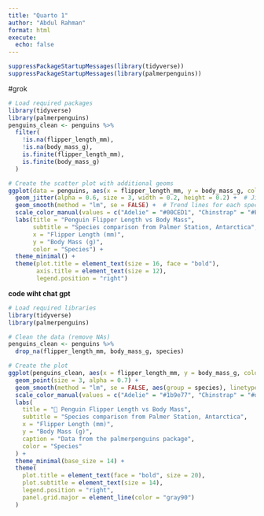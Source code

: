 ```yaml
---
title: "Quarto 1"
author: "Abdul Rahman"
format: html
execute: 
  echo: false
---
```



```r

suppressPackageStartupMessages(library(tidyverse))
suppressPackageStartupMessages(library(palmerpenguins))

```


#grok
```r
# Load required packages
library(tidyverse)
library(palmerpenguins)
penguins_clean <- penguins %>%
  filter(
    !is.na(flipper_length_mm),
    !is.na(body_mass_g),
    is.finite(flipper_length_mm),
    is.finite(body_mass_g)
  )

# Create the scatter plot with additional geoms
ggplot(data = penguins, aes(x = flipper_length_mm, y = body_mass_g, color = species)) +
  geom_jitter(alpha = 0.6, size = 3, width = 0.2, height = 0.2) +  # Jitter for better point distribution
  geom_smooth(method = "lm", se = FALSE) +  # Trend lines for each species
  scale_color_manual(values = c("Adelie" = "#00CED1", "Chinstrap" = "#FFA500", "Gentoo" = "#6A5ACD")) +
  labs(title = "Penguin Flipper Length vs Body Mass",
       subtitle = "Species comparison from Palmer Station, Antarctica",
       x = "Flipper Length (mm)",
       y = "Body Mass (g)",
       color = "Species") +
  theme_minimal() +
  theme(plot.title = element_text(size = 16, face = "bold"),
        axis.title = element_text(size = 12),
        legend.position = "right")

```


**code wiht chat gpt**
```r
# Load required libraries
library(tidyverse)
library(palmerpenguins)

# Clean the data (remove NAs)
penguins_clean <- penguins %>%
  drop_na(flipper_length_mm, body_mass_g, species)

# Create the plot
ggplot(penguins_clean, aes(x = flipper_length_mm, y = body_mass_g, color = species)) +
  geom_point(size = 3, alpha = 0.7) +
  geom_smooth(method = "lm", se = FALSE, aes(group = species), linetype = "dashed") +
  scale_color_manual(values = c("Adelie" = "#1b9e77", "Chinstrap" = "#d95f02", "Gentoo" = "#7570b3")) +
  labs(
    title = "🐧 Penguin Flipper Length vs Body Mass",
    subtitle = "Species comparison from Palmer Station, Antarctica",
    x = "Flipper Length (mm)",
    y = "Body Mass (g)",
    caption = "Data from the palmerpenguins package",
    color = "Species"
  ) +
  theme_minimal(base_size = 14) +
  theme(
    plot.title = element_text(face = "bold", size = 20),
    plot.subtitle = element_text(size = 14),
    legend.position = "right",
    panel.grid.major = element_line(color = "gray90")
  )


```




